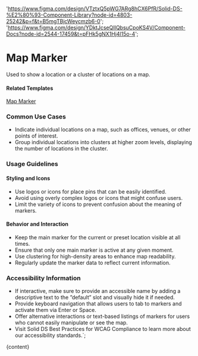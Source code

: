 

  'https://www.figma.com/design/VTztxQ5pWG7ARg8hCX6PfR/Solid-DS-%E2%80%93-Component-Library?node-id=4803-25242&p=f&t=B5mgTBjcWeycmzb6-0';
  'https://www.figma.com/design/YDktJcseQIIQbsuCpoKS4V/Component-Docs?node-id=2544-17459&t=pFHk5gNX1Hj4l15o-4';

# Map Marker

Used to show a location or a cluster of locations on a map.

<DefaultStory />

<DocumentationLinks storybookLink="${storybookLink}" figmaLibrary="${figmaLibrary}" figmaDocs="${figmaDocs}" />

#### Related Templates

[Map Marker](/?path=/docs/templates-map-marker--docs)

### Common Use Cases

- Indicate individual locations on a map, such as offices, venues, or other points of interest.
- Group individual locations into clusters at higher zoom levels, displaying the number of locations in the cluster.

### Usage Guidelines

#### Styling and Icons

- Use logos or icons for place pins that can be easily identified.
- Avoid using overly complex logos or icons that might confuse users.
- Limit the variety of icons to prevent confusion about the meaning of markers.

#### Behavior and Interaction

- Keep the main marker for the current or preset location visible at all times.
- Ensure that only one main marker is active at any given moment.
- Use clustering for high-density areas to enhance map readability.
- Regularly update the marker data to reflect current information.

### Accessibility Information

- If interactive, make sure to provide an accessible name by adding a descriptive text to the ”default” slot and visually hide it if needed.
- Provide keyboard navigation that allows users to tab to markers and activate them via Enter or Space.
- Offer alternative interactions or text-based listings of markers for users who cannot easily manipulate or see the map.
- Visit <sd-link href="https://www.figma.com/design/YDktJcseQIIQbsuCpoKS4V/Component-Docs?node-id=10708-5011&t=Z1FxSGWkmXG5r5sw-4" target="_blank">Solid DS Best Practices for WCAG Compliance</sd-link> to learn more about our accessibility standards.`;

<Meta title="Components/sd-map-marker/Overview" />

<OverviewFormatter story={MapMarkerStories.Default}>{content}</OverviewFormatter>
